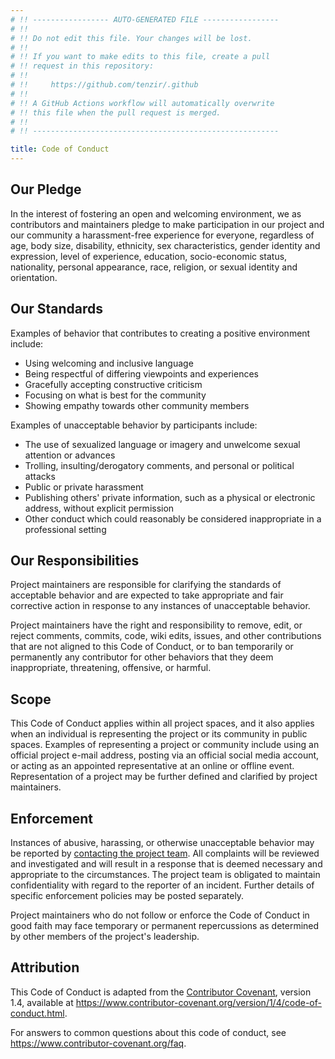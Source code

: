 ```yaml
---
# !! ----------------- AUTO-GENERATED FILE -----------------
# !!
# !! Do not edit this file. Your changes will be lost.
# !!
# !! If you want to make edits to this file, create a pull 
# !! request in this repository:
# !!
# !!     https://github.com/tenzir/.github
# !!
# !! A GitHub Actions workflow will automatically overwrite
# !! this file when the pull request is merged.
# !!
# !! -------------------------------------------------------

title: Code of Conduct
---
```


## Our Pledge

In the interest of fostering an open and welcoming environment, we as
contributors and maintainers pledge to make participation in our project and
our community a harassment-free experience for everyone, regardless of age,
body size, disability, ethnicity, sex characteristics, gender identity and
expression, level of experience, education, socio-economic status, nationality,
personal appearance, race, religion, or sexual identity and orientation.

## Our Standards

Examples of behavior that contributes to creating a positive environment
include:

- Using welcoming and inclusive language
- Being respectful of differing viewpoints and experiences
- Gracefully accepting constructive criticism
- Focusing on what is best for the community
- Showing empathy towards other community members

Examples of unacceptable behavior by participants include:

- The use of sexualized language or imagery and unwelcome sexual attention or
  advances
- Trolling, insulting/derogatory comments, and personal or political attacks
- Public or private harassment
- Publishing others' private information, such as a physical or electronic
  address, without explicit permission
- Other conduct which could reasonably be considered inappropriate in a
  professional setting

## Our Responsibilities

Project maintainers are responsible for clarifying the standards of acceptable
behavior and are expected to take appropriate and fair corrective action in
response to any instances of unacceptable behavior.

Project maintainers have the right and responsibility to remove, edit, or
reject comments, commits, code, wiki edits, issues, and other contributions
that are not aligned to this Code of Conduct, or to ban temporarily or
permanently any contributor for other behaviors that they deem inappropriate,
threatening, offensive, or harmful.

## Scope

This Code of Conduct applies within all project spaces, and it also applies
when an individual is representing the project or its community in public
spaces. Examples of representing a project or community include using an
official project e-mail address, posting via an official social media account,
or acting as an appointed representative at an online or offline event.
Representation of a project may be further defined and clarified by project
maintainers.

## Enforcement

Instances of abusive, harassing, or otherwise unacceptable behavior may be
reported by [contacting the project team][contact]. All
complaints will be reviewed and investigated and will result in a response that
is deemed necessary and appropriate to the circumstances. The project team is
obligated to maintain confidentiality with regard to the reporter of an
incident. Further details of specific enforcement policies may be posted
separately.

Project maintainers who do not follow or enforce the Code of Conduct in good
faith may face temporary or permanent repercussions as determined by other
members of the project's leadership.

[contact]: https://docs.tenzir.com/discord

## Attribution

This Code of Conduct is adapted from the [Contributor
Covenant](https://www.contributor-covenant.org), version 1.4, available at
https://www.contributor-covenant.org/version/1/4/code-of-conduct.html.

For answers to common questions about this code of conduct, see
https://www.contributor-covenant.org/faq.
